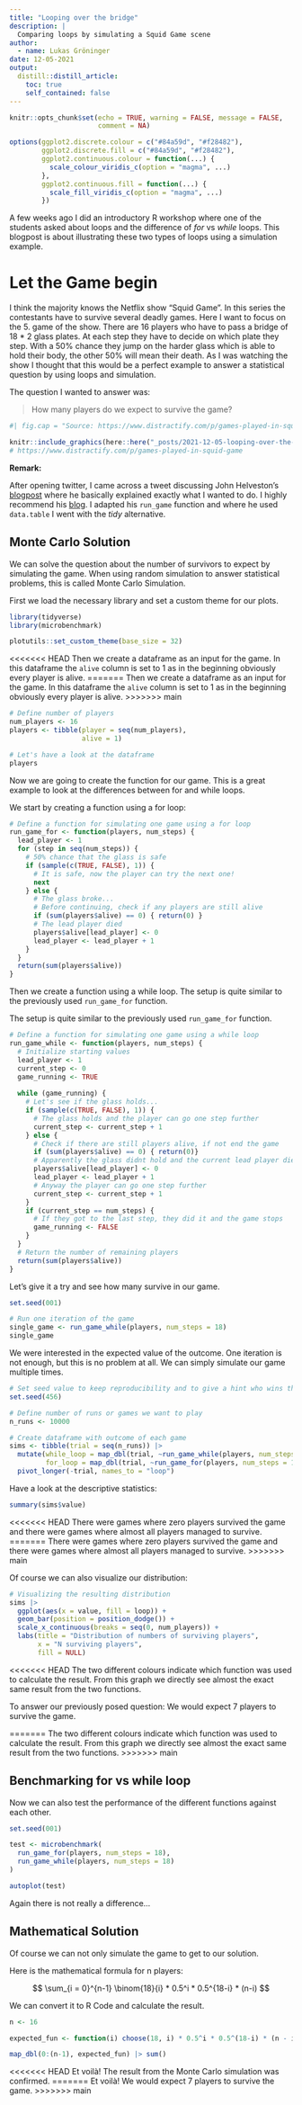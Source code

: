 ```yaml
---
title: "Looping over the bridge"
description: |
  Comparing loops by simulating a Squid Game scene
author:
  - name: Lukas Gröninger
date: 12-05-2021
output:
  distill::distill_article:
    toc: true
    self_contained: false
---
```



```r
knitr::opts_chunk$set(echo = TRUE, warning = FALSE, message = FALSE, 
                      comment = NA)

options(ggplot2.discrete.colour = c("#84a59d", "#f28482"),
        ggplot2.discrete.fill = c("#84a59d", "#f28482"),
        ggplot2.continuous.colour = function(...) {
          scale_colour_viridis_c(option = "magma", ...)
        },
        ggplot2.continuous.fill = function(...) {
          scale_fill_viridis_c(option = "magma", ...)
        })
```

A few weeks ago I did an introductory R workshop where one of the students 
asked about loops and the difference of *for* vs *while* loops. 
This blogpost is about illustrating these two types of loops using 
a simulation example. 

# Let the Game begin

I think the majority knows the Netflix show "Squid Game". In this series 
the contestants have to survive several deadly games.
Here I want to focus on the 5. game of the show. There are 16 players who 
have to pass a bridge of 18 * 2 glass plates. At each step they have to decide
on which plate they step. With a 50% chance they jump on the harder glass which
is able to hold their body, the other 50% will mean their death.
As I was watching the show I thought that this would be a perfect example
to answer a statistical question by using loops and simulation.

The question I wanted to answer was:

> How many players do we expect to survive the game?

```r
#| fig.cap = "Source: https://www.distractify.com/p/games-played-in-squid-game"

knitr::include_graphics(here::here("_posts/2021-12-05-looping-over-the-bridge/img", "squid_game_bridge.jpg"))
# https://www.distractify.com/p/games-played-in-squid-game
```

**Remark:**

After opening twitter, I came across a tweet discussing John Helveston's 
[blogpost](https://www.jhelvy.com/posts/2021-10-19-monte-carlo-bridge-game/) 
where he basically explained exactly what I wanted to do. I highly recommend his
[blog](https://www.jhelvy.com/blog.html). I adapted his `run_game` function and 
where he used `data.table` I went with the *tidy* alternative.


## Monte Carlo Solution

We can solve the question about the number of survivors to expect by simulating the game. 
When using random simulation to answer statistical problems, this is called
Monte Carlo Simulation.

First we load the necessary library and set a custom theme for our plots.

```r
library(tidyverse)
library(microbenchmark)

plotutils::set_custom_theme(base_size = 32)
```

<<<<<<< HEAD
Then we create a dataframe as an input for the game. In this dataframe the 
`alive` column is set to 1 as in the beginning obviously every player is alive.
=======
Then we create a dataframe as an input for the game. 
In this dataframe the `alive` column is set to 1 as in the beginning
obviously every player is alive.
>>>>>>> main

```r
# Define number of players
num_players <- 16
players <- tibble(player = seq(num_players), 
                  alive = 1)

# Let's have a look at the dataframe
players
```

Now we are going to create the function for our game.
This is a great example to look at the differences between for and while 
loops. 

We start by creating a function using a for loop:

```r
# Define a function for simulating one game using a for loop
run_game_for <- function(players, num_steps) {
  lead_player <- 1
  for (step in seq(num_steps)) {
    # 50% chance that the glass is safe
    if (sample(c(TRUE, FALSE), 1)) {
      # It is safe, now the player can try the next one!
      next
    } else {
      # The glass broke...
      # Before continuing, check if any players are still alive
      if (sum(players$alive) == 0) { return(0) }
      # The lead player died
      players$alive[lead_player] <- 0
      lead_player <- lead_player + 1
    }
  }
  return(sum(players$alive))
}

```

Then we create a function using a while loop.
The setup is quite similar to the previously used `run_game_for` function.

The setup is quite similar to the previously used `run_game_for` function.


```r
# Define a function for simulating one game using a while loop
run_game_while <- function(players, num_steps) {
  # Initialize starting values
  lead_player <- 1
  current_step <- 0
  game_running <- TRUE
  
  while (game_running) {
    # Let's see if the glass holds...
    if (sample(c(TRUE, FALSE), 1)) {
      # The glass holds and the player can go one step further
      current_step <- current_step + 1
    } else {
      # Check if there are still players alive, if not end the game
      if (sum(players$alive) == 0) { return(0)}
      # Apparently the glass didnt hold and the current lead player dies
      players$alive[lead_player] <- 0
      lead_player <- lead_player + 1
      # Anyway the player can go one step further 
      current_step <- current_step + 1
    }
    if (current_step == num_steps) {
      # If they got to the last step, they did it and the game stops
      game_running <- FALSE
    }
  }
  # Return the number of remaining players
  return(sum(players$alive))
}

```

Let's give it a try and see how many survive in our game.

```r
set.seed(001)

# Run one iteration of the game
single_game <- run_game_while(players, num_steps = 18)
single_game
```

We were interested in the expected value of the outcome. 
One iteration is not enough, but this is no problem at all.
We can simply simulate our game multiple times.


```r
# Set seed value to keep reproducibility and to give a hint who wins the game
set.seed(456)

# Define number of runs or games we want to play
n_runs <- 10000

# Create dataframe with outcome of each game
sims <- tibble(trial = seq(n_runs)) |> 
  mutate(while_loop = map_dbl(trial, ~run_game_while(players, num_steps = 18)),
         for_loop = map_dbl(trial, ~run_game_for(players, num_steps = 18))) |> 
  pivot_longer(-trial, names_to = "loop")
```


Have a look at the descriptive statistics:

```r
summary(sims$value)
```

<<<<<<< HEAD
There were games where zero players survived the game and there were 
games where almost all players managed to survive.
=======
There were games where zero players survived the game and there were games
where almost all players managed to survive.
>>>>>>> main

Of course we can also visualize our distribution:

```r
# Visualizing the resulting distribution
sims |> 
  ggplot(aes(x = value, fill = loop)) +
  geom_bar(position = position_dodge()) +
  scale_x_continuous(breaks = seq(0, num_players)) +
  labs(title = "Distribution of numbers of surviving players",
       x = "N surviving players",
       fill = NULL)

```

<<<<<<< HEAD
The two different colours indicate which function was used to calculate the result. 
From this graph we directly see almost the exact same result from the two functions.

To answer our previously posed question: We would expect 7 players to survive the game.

=======
The two different colours indicate which function was used to calculate the
result. From this graph we directly see almost the exact same result from the 
two functions. 
>>>>>>> main

## Benchmarking for vs while loop

Now we can also test the performance of the different functions against each other.

```r
set.seed(001)

test <- microbenchmark(
  run_game_for(players, num_steps = 18),
  run_game_while(players, num_steps = 18)
)

autoplot(test)

```

Again there is not really a difference...

## Mathematical Solution

Of course we can not only simulate the game to get to our solution.

Here is the mathematical formula for n players:

$$
\sum_{i = 0}^{n-1} \binom{18}{i} * 0.5^i * 0.5^{18-i} * (n-i)
$$

We can convert it to R Code and calculate the result.

```r
n <- 16

expected_fun <- function(i) choose(18, i) * 0.5^i * 0.5^(18-i) * (n - i)

map_dbl(0:(n-1), expected_fun) |> sum()

```

<<<<<<< HEAD
Et voilà! The result from the Monte Carlo simulation was confirmed.
=======
Et voilà! We would expect 7 players to survive the game.
>>>>>>> main






